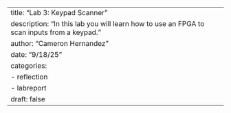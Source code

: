 ---
title: "Lab 3: Keypad Scanner"
description: "In this lab you will learn how to use an FPGA to scan inputs from a keypad."
author: "Cameron Hernandez"
date: "9/18/25"
categories:
  - reflection
  - labreport
draft: false
---